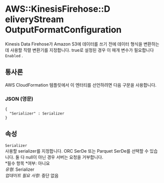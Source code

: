 # AWS::KinesisFirehose::D eliveryStream OutputFormatConfiguration

Kinesis Data Firehose가 Amazon S3에 데이터를 쓰기 전에 데이터 형식을 변환하는 데 사용할 직렬 변환기를 지정합니다. true로 설정된 경우 이 매개 변수가 필요합니다 `Enabled` .

## 통사론

AWS CloudFormation 템플릿에서 이 엔터티를 선언하려면 다음 구문을 사용합니다.

### JSON (영문)

```
{
  "Serializer" : Serializer
}
```

## 속성

`Serializer`  
사용할 serializer를 지정합니다. ORC SerDe 또는 Parquet SerDe를 선택할 수 있습니다. 둘 다 null이 아닌 경우 서버는 요청을 거부합니다.  
*필수 항목 *여부: 아니요  
_유형_: Serializer  
_업데이트 필요 사항_: 중단 없음
